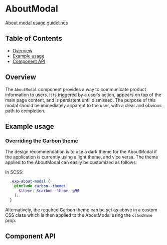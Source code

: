 
# AboutModal

[About modal usage guidelines](https://pages.github.ibm.com/cdai-design/pal/patterns/about-modal/usage)

## Table of Contents

- [Overview](#overview)
- [Example usage](#example-usage)
- [Component API](#component-api)

## Overview

The `AboutModal` component provides a way to communicate product information to
users. It is triggered by a user’s action, appears on top of the main page
content, and is persistent until dismissed. The purpose of this modal should be
immediately apparent to the user, with a clear and obvious path to completion.

## Example usage

<Canvas>
  <Story id={getStorybookSlug(pkg, AboutModal.displayName, 'fully-loaded')} />
</Canvas>

### Overriding the Carbon theme

The design recommendation is to use a dark theme for the AboutModal if the
application is currently using a light theme, and vice versa. The theme applied
to the AboutModal can easily be customized as follows:

In SCSS:

```SCSS
  .exp-about-modal {
    @include carbon--theme(
      $theme: $carbon--theme--g90
    );
  }
```

Alternatively, the required Carbon theme can be set as above in a custom CSS
class which is then applied to the AboutModal using the `className` prop.

<Canvas>
  <Story
    id={getStorybookSlug(pkg, AboutModal.displayName, 'with-dark-theme')}
  />
</Canvas>

## Component API

<ArgsTable />
